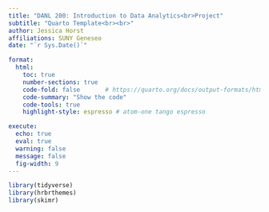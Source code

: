 ```yaml
---
title: "DANL 200: Introduction to Data Analytics<br>Project"
subtitle: "Quarto Template<br><br>" 
author: Jessica Horst
affiliations: SUNY Geneseo
date: "`r Sys.Date()`"

format: 
  html:
    toc: true
    number-sections: true
    code-fold: false       # https://quarto.org/docs/output-formats/html-code.html
    code-summary: "Show the code"
    code-tools: true
    highlight-style: espresso # atom-one tango espresso

execute: 
  echo: true
  eval: true
  warning: false
  message: false
  fig-width: 9
---
```

```r
library(tidyverse)
library(hrbrthemes)
library(skimr)
```


